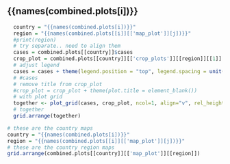 ## {{names(combined.plots[i])}}

```r
  country = "{{names(combined.plots[i])}}"
  region = "{{names(combined.plots[[i]][['map_plot']][j])}}"
  #print(region)
  # try separate.. need to align them
  cases = combined.plots[[country]]$cases
  crop_plot = combined.plots[[country]][['crop_plots']][[region]][[1]]
  # adjust legend
  cases = cases + theme(legend.position = "top", legend.spacing = unit(0.5, 'cm'), legend.key.width = unit(0.4, "cm")) + guides(color=guide_legend(nrow=4)) # ,label.position = "bottom"
  # #cases
  # remove title from crop_plot
  #crop_plot = crop_plot + theme(plot.title = element_blank())
  # with plot grid
  together <- plot_grid(cases, crop_plot, ncol=1, align="v", rel_heights = c(3, 1.5))
  # together
  grid.arrange(together)
```

```r
# these are the country maps
country = "{{names(combined.plots[i])}}"
region = "{{names(combined.plots[[i]][['map_plot']][j])}}"
# these are the country region maps
grid.arrange(combined.plots[[country]][['map_plot']][[region]])
```
